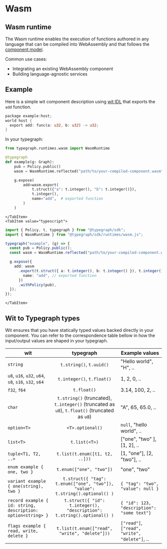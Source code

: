 
# Wasm

## Wasm runtime

The Wasm runtime enables the execution of functions authored in any language that can be compiled into WebAssembly and that follows the [component model](https://component-model.bytecodealliance.org/design/why-component-model.html).

Common use cases:

- Integrating an existing WebAssembly component
- Building language-agnostic services

## Example

Here is a simple wit component description using [wit IDL](https://github.com/WebAssembly/component-model/blob/main/design/mvp/WIT.md) that exports the `add` function.

```rust
package example:host;
world host {
  export add: func(a: u32, b: u32) -> u32;
}
```

In your typegraph:

<SDKTabs>
    <TabItem value="python">

```python
from typegraph.runtimes.wasm import WasmRuntime

@typegraph
def example(g: Graph):
    pub = Policy.public()
    wasm = WasmRuntime.reflected("path/to/your-compiled-component.wasm");

    g.expose(
        add=wasm.export(
            t.struct({"a": t.integer(), "b": t.integer()}),
            t.integer(),
            name="add",  # exported function
        )
    )

```

    </TabItem>
    <TabItem value="typescript">

```typescript
import { Policy, t, typegraph } from "@typegraph/sdk";
import { WasmRuntime } from "@typegraph/sdk/runtimes/wasm.js";

typegraph("example", (g) => {
  const pub = Policy.public();
  const wasm = WasmRuntime.reflected("path/to/your-compiled-component.wasm");

  g.expose({
    add: wasm
      .export(t.struct({ a: t.integer(), b: t.integer() }), t.integer(), {
        name: "add", // exported function
      })
      .withPolicy(pub),
  });
});
```

    </TabItem>

</SDKTabs>

## Wit to Typegraph types

Wit ensures that you have statically typed values backed directly in your component. You can refer to the correspondence table bellow in how the input/output values are shaped in your typegraph.

| wit                                                          |                                          typegraph                                           | Example values                                |
| ------------------------------------------------------------ | :------------------------------------------------------------------------------------------: | --------------------------------------------- |
| `string`                                                     |                                   `t.string()`, `t.uuid()`                                   | "Hello world", "H", ..                        |
| `u8`, `u16`, `u32`, `u64`, `s8`, `s16`, `s32`, `s64`         |                                  `t.integer()`, `t.float()`                                  | 1, 2, 0, ..                                   |
| `f32`, `f64`                                                 |                                         `t.float()`                                          | 3.14, 100, 2, ..                              |
| `char`                                                       | `t.string()` (truncated), `t.integer()` (truncated as `u8`), `t.float()` (truncated as `u8`) | "A", 65, 65.0, ..                             |
| `option<T>`                                                  |                                       `<T>.optional()`                                       | `null`, "hello world", ..                     |
| `list<T>`                                                    |                                        `t.list(<T>)`                                         | ["one", "two" ], [1, 2], ..                   |
| `tuple<T1, T2, ..>`                                          |                                `t.list(t.enum([t1, t2, ..]))`                                | [1, "one"], [2, "two"], ..                    |
| `enum example { one, two }`                                  |                                   `t.enum(["one", "two"])`                                   | "one", "two"                                  |
| `variant example { one(string), two }`                       |         `t.struct({ "tag": t.enum(["one", "two"]), "value": t.string().optional() )`         | `{ "tag": "two", "value": null }`             |
| `record example { id: string, description: option<string> }` |            `t.struct({ "id": t.integer(), "description": t.string().optional() )`            | `{ "id": 123, "description": "some text"}`    |
| `flags example { read, write, delete }`                      |                        `t.list(t.enum(["read", "write", "delete"]))`                         | `["read"]`, `["read", "write", "delete"]`, .. |
